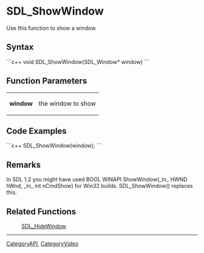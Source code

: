 <!-- pragma section-numbers off -->
<!-- pragma camelcase off -->

= SDL_ShowWindow =
Use this function to show a window.


== Syntax ==
```c++
void SDL_ShowWindow(SDL_Window* window)
```

== Function Parameters ==
{|
|'''window'''
|the window to show
|}

== Code Examples ==
```c++
SDL_ShowWindow(window);
```

== Remarks ==
In SDL 1.2 you might have used BOOL WINAPI ShowWindow(_In_  HWND hWnd, _In_  int nCmdShow) for Win32 builds. SDL_ShowWindow() replaces this.


== Related Functions ==
:[[SDL_HideWindow]]

----
[[CategoryAPI]], [[CategoryVideo]]
